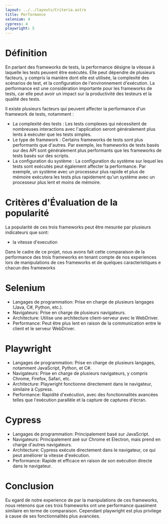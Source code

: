 ```yaml
---
layout: ../../layouts/Criteria.astro
title: Performance
selenium: 4
cypress: 4
playwright: 5
---
```



# Définition



En parlant des frameworks de tests, la performance désigne la vitesse à laquelle les tests peuvent être exécutés. Elle peut dépendre de plusieurs facteurs, y compris la manière dont elle est utilisée, la complexité des scénarios de test, et la configuration de l'environnement d'exécution. 
La performance est une considération importante pour les frameworks de tests, car elle peut avoir un impact sur la productivité des testeurs et la qualité des tests.

Il existe plusieurs facteurs qui peuvent affecter la performance d'un framework de tests, notamment :
- La complexité des tests : Les tests complexes qui nécessitent de nombreuses interactions avec l'application seront généralement plus lents à exécuter que les tests simples.
- Le type de framework : Certains frameworks de tests sont plus performants que d'autres. Par exemple, les frameworks de tests basés sur des API sont généralement plus performants que les frameworks de tests basés sur des scripts.
- La configuration du système : La configuration du système sur lequel les tests sont exécutés peut également affecter la performance. Par exemple, un système avec un processeur plus rapide et plus de mémoire exécutera les tests plus rapidement qu'un système avec un processeur plus lent et moins de mémoire.

# Critères d'Évaluation de la popularité
La popularité de ces trois frameworks peut être mesurée par plusieurs indicateurs que sont:
- la vitesse d'execution

Dans le cadre de ce projet, nous avons fait cette comparaison de la performance des trois frameworks en tenant compte de nos experiences lors de manipulations de ces frameworks et de quelques caracteristiques e chacun des frameworks


# Selenium 
- Langages de programmation: Prise en charge de plusieurs langages (Java, C#, Python, etc.).
- Navigateurs: Prise en charge de plusieurs navigateurs.
- Architecture: Utilise une architecture client-serveur avec le WebDriver.
- Performance: Peut être plus lent en raison de la communication entre le client et le serveur WebDriver.

# Playwright 

- Langages de programmation: Prise en charge de plusieurs langages, notamment JavaScript, Python, et C#.
- Navigateurs: Prise en charge de plusieurs navigateurs, y compris Chrome, Firefox, Safari, etc.
- Architecture: Playwright fonctionne directement dans le navigateur, similaire à Cypress.
- Performance: Rapidité d'exécution, avec des fonctionnalités avancées telles que l'exécution parallèle et la capture de captures d'écran.


# Cypress

- Langages de programmation: Principalement basé sur JavaScript.
- Navigateurs: Principalement axé sur Chrome et Electron, mais prend en charge d'autres navigateurs.
- Architecture: Cypress exécute directement dans le navigateur, ce qui peut améliorer la vitesse d'exécution.
- Performance: Rapide et efficace en raison de son exécution directe dans le navigateur.


# Conclusion

Eu egard de notre experience de par la manipulations de ces frameworks, nous retenons que ces trois frameworks ont une performance quasiment similaire en terme de comparaison. Cependant playwright est plus privilege à cause de ses fonctionnalités plus avancées.


